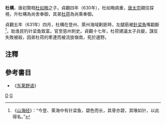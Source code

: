'''杜構'''，唐初賢相[[杜如晦|杜如晦]]之子。貞觀四年（630年），杜如晦病重，[[唐太宗|唐太宗]]親往探視，升杜構為尚舍奉御，其弟[[杜荷|杜荷]]為尚乘奉御。

貞觀五年（631年）四月，杜構在登州、萊州海域剿匪時，左腿筋被[[針梁魚|針梁魚]]嘴戳斷<ref>《[[山海经|山海经]]》：“今登、莱海中有针梁鱼，碧色而长，其骨亦碧，其喙如针，以此得名。”</ref>，助渔民钓针梁鱼致富。官至慈州刺史。貞觀十七年，杜荷建議太子兵變，謀反失敗被殺，因弟杜荷的牽連而被流放嶺南，死於邊野。

==注釋==
{{reflist}}

==參考書目==
* 《[[东莱野语|东莱野语]]》

[[Category:唐朝軍事人物|D]]
[[Category:京兆杜氏|G]]